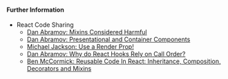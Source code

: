 


#### Further Information

- React Code Sharing
    - [Dan Abramov: Mixins Considered Harmful](https://reactjs.org/blog/2016/07/13/mixins-considered-harmful.html)
    - [Dan Abramov: Presentational and Container Components](https://medium.com/@dan_abramov/smart-and-dumb-components-7ca2f9a7c7d0)
    - [Michael Jackson: Use a Render Prop!](https://cdb.reacttraining.com/use-a-render-prop-50de598f11ce)
    - [Dan Abramov: Why do React Hooks Rely on Call Order?](https://overreacted.io/why-do-hooks-rely-on-call-order/)
    - [Ben McCormick: Reusable Code In React: Inheritance, Composition, Decorators and Mixins](https://benmccormick.org/2019/02/11/reusable-react)
